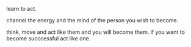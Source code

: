 learn to act.

channel the energy and the mind of the person you wish to become.

think, move and act like them and you will become them. if you want to become succcessful act like one.
